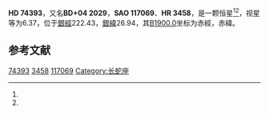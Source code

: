 {{Starbox begin
| name = HD 74393
}}
{{Starbox observe
| epoch = [[J2000.0|J2000.0]]
| constell = {{星座名待查}}<ref name=SIMBAD>{{cite web
 | url=http://simbad.u-strasbg.fr/simbad/sim-id?Ident=HR+3458
 | title =Pulsating variable Star
 | publisher=Centre de Données astronomiques de Strasbourg
 | work=SIMBAD
 | accessdate=2012-07-13}}</ref><ref name=DATA>{{cite web
 | url=http://vizier.u-strasbg.fr/viz-bin/VizieR-5?-out.add=.&-source=5050&-corr=PK=HR&-out.max=9999&HR=3458
 | title=VizieR Detailed Page
 | accessdate=2012-07-13
 | archive-date=2019-02-16
 | archive-url=https://web.archive.org/web/20190216120433/http://vizier.u-strasbg.fr/viz-bin/VizieR-5?-out.add=.&-source=5050&-corr=PK=HR&-out.max=9999&HR=3458
 | dead-url=no
 }}</ref>
| 星官 = 
| ra = {{RA|8|43|59.7}}<ref name=SIMBAD /><ref name=DATA />
| dec = {{DEC|+4|20|5}}<ref name=SIMBAD /><ref name=DATA />
| appmag_v = 6.37<ref name=SIMBAD /><ref name=DATA />
}}
{{Starbox character
| class = B9.5III-IV<ref name=SIMBAD /><ref name=DATA />
| b-v = -0.06<ref name=SIMBAD /><ref name=DATA />
| u-b = -0.13<ref name=SIMBAD /><ref name=DATA />
| r-i = <ref name=SIMBAD /><ref name=DATA />
| variable = 
}}
{{Starbox astrometry
| radial_v = -0.13
| prop_mo_ra = 34
| parallax = 
| p_error = 
}}
{{Starbox catalog
| names =BD+04 2029，[[SAO星表|SAO]] 117069，[[HD星表|HD]] 74393，[[HR星表|HR]] 3458}}
{{Starbox reference |Simbad=HR+3458}}
{{Starbox end}}

'''HD 74393'''，又名'''BD+04 2029'''，'''SAO 117069'''、'''HR 3458'''，是一颗恒星<ref name=SIMBAD /><ref name=DATA />，视星等为6.37，位于[[銀道座標系|銀經]]222.43，[[銀道座標系|銀緯]]26.94，其[[B1900.0|B1900.0]]坐标为赤經{{RA|8|38|44.5}}，赤緯{{DEC|+4|26.94|43}}。

== 参考文献 ==
{{reflist}}

{{star-stub}}

[[Category:HD和HDE天體|74393]]
[[Category:HR天體|3458]]
[[Category:SAO天體|117069]]
[[Category:长蛇座|Category:长蛇座]]
